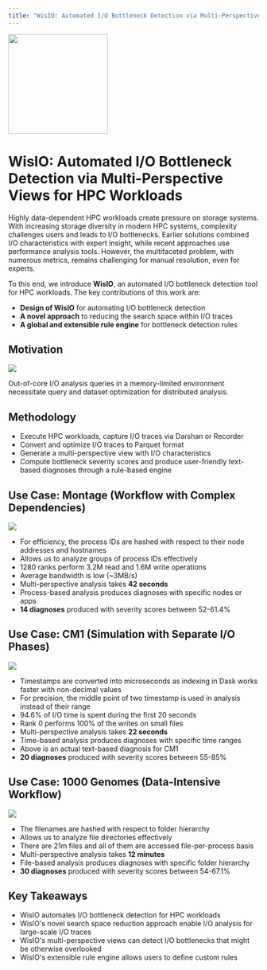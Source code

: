 ```yaml
---
title: "WisIO: Automated I/O Bottleneck Detection via Multi-Perspective Views for HPC Workloads"
---
```



<p>
  <img
    src={require("@site/static/img/projects/wisio/logo.png").default}
    width="200"
  />
</p>

# WisIO: Automated I/O Bottleneck Detection via Multi-Perspective Views for HPC Workloads

<ProjectBadges projectId="wisio" />

Highly data-dependent HPC workloads create pressure on storage systems. With increasing storage
diversity in modern HPC systems, complexity challenges users and leads to I/O bottlenecks. Earlier
solutions combined I/O characteristics with expert insight, while recent approaches use performance
analysis tools. However, the multifaceted problem, with numerous metrics, remains challenging for
manual resolution, even for experts.

To this end, we introduce **WisIO**, an automated I/O bottleneck detection tool for HPC workloads.
The key contributions of this work are:

- **Design of WisIO** for automating I/O bottleneck detection
- **A novel approach** to reducing the search space within I/O traces
- **A global and extensible rule engine** for bottleneck detection rules

## Motivation

![](/img/projects/wisio/evalmotivation.png)

Out-of-core I/O analysis queries in a memory-limited environment necessitate query and dataset 
optimization for distributed analysis.

## Methodology

* Execute HPC workloads, capture I/O traces via Darshan or Recorder
* Convert and optimize I/O traces to Parquet format
* Generate a multi-perspective view with I/O characteristics
* Compute bottleneck severity scores and produce user-friendly text-based diagnoses through a rule-based engine

## Use Case: Montage (Workflow with Complex Dependencies)

![](/img/projects/wisio/evalmontage.png)

* For efficiency, the process IDs are hashed with respect to their node addresses and hostnames
* Allows us to analyze groups of process IDs effectively
* 1280 ranks perform 3.2M read and 1.6M write operations
* Average bandwidth is low (~3MB/s)
* Multi-perspective analysis takes **42 seconds**
* Process-based analysis produces diagnoses with specific nodes or apps
* **14 diagnoses** produced with severity scores between 52-61.4%

## Use Case: CM1 (Simulation with Separate I/O Phases)

![](/img/projects/wisio/evalcm1.png)

* Timestamps are converted into microseconds as indexing in Dask works faster with non-decimal values
* For precision, the middle point of two timestamp is used in analysis instead of their range
* 94.6% of I/O time is spent during the first 20 seconds
* Rank 0 performs 100% of the writes on small files
* Multi-perspective analysis takes **22 seconds**
* Time-based analysis produces diagnoses with specific time ranges
* Above is an actual text-based diagnosis for CM1
* **20 diagnoses** produced with severity scores between 55-85%

## Use Case: 1000 Genomes (Data-Intensive Workflow)

![](/img/projects/wisio/evalgenome.png)

* The filenames are hashed with respect to folder hierarchy
* Allows us to analyze file directories effectively
* There are 21m files and all of them are accessed file-per-process basis
* Multi-perspective analysis takes **12 minutes**
* File-based analysis produces diagnoses with specific folder hierarchy
* **30 diagnoses** produced with severity scores between 54-67.1%

## Key Takeaways

* WisIO automates I/O bottleneck detection for HPC workloads
* WisIO's novel search space reduction approach enable I/O analysis for large-scale I/O traces
* WisIO's multi-perspective views can detect I/O bottlenecks that might be otherwise overlooked
* WisIO's extensible rule engine allows users to define custom rules
